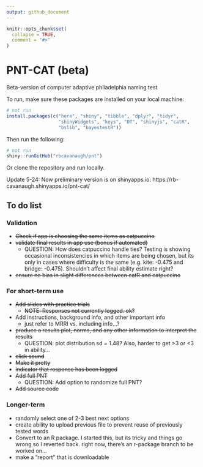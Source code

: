 ```yaml
---
output: github_document
---
```


<!-- README.md is generated from README.Rmd. Please edit that file -->

```r
knitr::opts_chunk$set(
  collapse = TRUE,
  comment = "#>"
)
```

# PNT-CAT (beta)

<!-- badges: start -->
<!-- badges: end -->

Beta-version of computer adaptive philadelphia naming test

To run, make sure these packages are installed on your local machine:

```r
# not run
install.packages(c("here", "shiny", "tibble", "dplyr", "tidyr",
                   "shinyWidgets", "keys", "DT", "shinyjs", "catR",
                   "bslib", "bayestestR"))

```

Then run the following:

```r
# not run
shiny::runGitHub("rbcavanaugh/pnt")
```

Or clone the repository and run locally. 

Update 5-24: Now preliminary version is on shinyapps.io: https://rb-cavanaugh.shinyapps.io/pnt-cat/


## To do list

### Validation

- ~~Check if app is choosing the same items as catpuccino~~
- ~~validate final results in app use (bonus if automated)~~
  - QUESTION: How does catpuccino handle ties? Testing is showing occasional inconsistencies in which items are being chosen, but its only in cases where difficulty is the same (e.g. kite: -0.475 and bridge: -0.475). Shouldn't affect final ability estimate right? 
- ~~ensure no bias in slight differences between catR and catpuccino~~

### For short-term use

- ~~Add slides with practice trials~~
  - ~~NOTE: Responses not currently logged. ok?~~
- Add instructions, background info, and other important info
  - just refer to MRRI vs. including info...?
- ~~produce a results plot, norms, and any other information to interpret the results~~
  - QUESTION: plot distribution sd = 1.48? Also, harder to get >3 or <3 in ability...
- ~~click sound~~
- ~~Make it pretty~~
- ~~indicator that response has been logged~~
- ~~Add full PNT~~
  - QUESTION: Add option to randomize full PNT?
- ~~Add source code~~

### Longer-term

- randomly select one of 2-3 best next options
- create ability to upload previous file to prevent reuse of previously tested words
- Convert to an R package. I started this, but its tricky and things go wrong so I reverted back. right now, there's an r-package branch to be worked on...
- make a "report" that is downloadable

